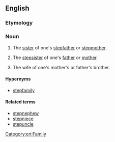 {{also|step-aunt}}
==English==

===Etymology===
{{prefix|step|aunt|lang=en}}

===Noun===
{{en-noun}}

# {{lb|en|rare}} The [[sister]] of one's [[stepfather]] or [[stepmother]].
# {{lb|en|rare}} The [[stepsister]] of one's [[father]] or [[mother]].
# {{lb|en|rare}} The wife of one's mother's or father's brother.

====Hypernyms====
* [[stepfamily]]

====Related terms====
* [[stepnephew]]
* [[stepniece]]
* [[stepuncle]]
[[Category:en:Family]]